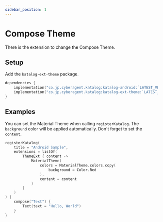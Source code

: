 ```yaml
---
sidebar_position: 1
---
```



# Compose Theme
There is the extension to change the Compose Theme.

## Setup
Add the `katalog-ext-theme` package.

```kotlin
dependencies {
    implementation("co.jp.cyberagent.katalog:katalog-android:`LATEST_VERSION`")
    implementation("co.jp.cyberagent.katalog:katalog-ext-theme:`LATEST_VERSION`")
}
```

## Examples
<Preview
    imageUrl="/img/docs/compose-theme.png"
    width={1080}
    height={2280} >

You can set the Material Theme when calling `registerKatalog`.
The `background` color will be applied automatically.
Don't forget to set the `content`.

```kotlin
registerKatalog(
    title = "Android Sample",
    extensions = listOf(
        ThemeExt { content ->
            MaterialTheme(
                colors = MaterialTheme.colors.copy(
                    background = Color.Red
                ),
                content = content
            )
        }
    )
) {
    compose("Text") {
        Text(text = "Hello, World")
    }
}
```

</Preview>
